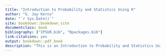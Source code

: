 ```yaml
--- 
title: "Introduction to Probability and Statistics Using R"
author: "G. Jay Kerns"
date: "`r Sys.Date()`"
site: bookdown::bookdown_site
documentclass: book
bibliography: ["IPSUR.bib", "Rpackages.bib"]
link-citations: yes
output: bookdown::pdf_book
description: "This is an Introduction to Probability and Statistics Using R."
---
```

